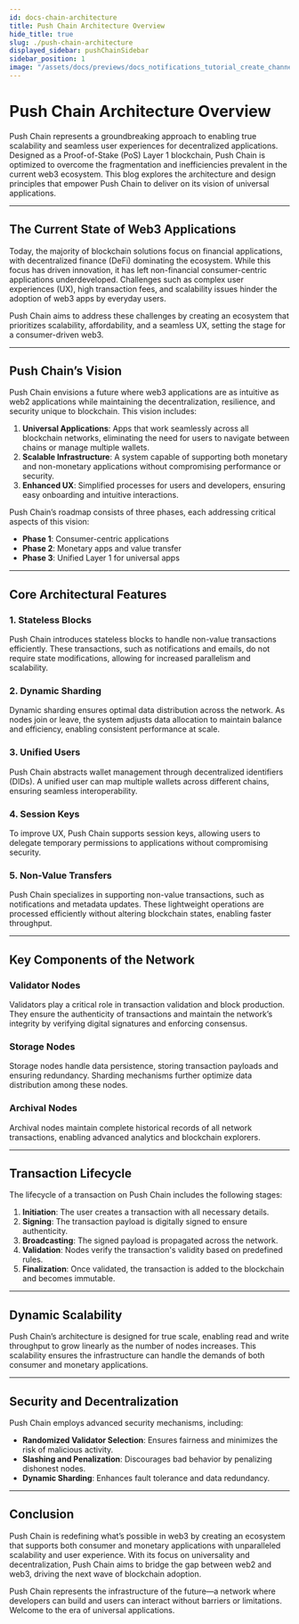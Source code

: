 ```yaml
---
id: docs-chain-architecture
title: Push Chain Architecture Overview
hide_title: true
slug: ./push-chain-architecture
displayed_sidebar: pushChainSidebar
sidebar_position: 1
image: "/assets/docs/previews/docs_notifications_tutorial_create_channel--creating_your_channel.png"
---
```


# Push Chain Architecture Overview

Push Chain represents a groundbreaking approach to enabling true scalability and seamless user experiences for decentralized applications. Designed as a Proof-of-Stake (PoS) Layer 1 blockchain, Push Chain is optimized to overcome the fragmentation and inefficiencies prevalent in the current web3 ecosystem. This blog explores the architecture and design principles that empower Push Chain to deliver on its vision of universal applications.

---

## **The Current State of Web3 Applications**

Today, the majority of blockchain solutions focus on financial applications, with decentralized finance (DeFi) dominating the ecosystem. While this focus has driven innovation, it has left non-financial consumer-centric applications underdeveloped. Challenges such as complex user experiences (UX), high transaction fees, and scalability issues hinder the adoption of web3 apps by everyday users.

Push Chain aims to address these challenges by creating an ecosystem that prioritizes scalability, affordability, and a seamless UX, setting the stage for a consumer-driven web3.

---

## **Push Chain’s Vision**

Push Chain envisions a future where web3 applications are as intuitive as web2 applications while maintaining the decentralization, resilience, and security unique to blockchain. This vision includes:

1. **Universal Applications**: Apps that work seamlessly across all blockchain networks, eliminating the need for users to navigate between chains or manage multiple wallets.
2. **Scalable Infrastructure**: A system capable of supporting both monetary and non-monetary applications without compromising performance or security.
3. **Enhanced UX**: Simplified processes for users and developers, ensuring easy onboarding and intuitive interactions.

Push Chain’s roadmap consists of three phases, each addressing critical aspects of this vision:
- **Phase 1**: Consumer-centric applications
- **Phase 2**: Monetary apps and value transfer
- **Phase 3**: Unified Layer 1 for universal apps

---

## **Core Architectural Features**

### **1. Stateless Blocks**
Push Chain introduces stateless blocks to handle non-value transactions efficiently. These transactions, such as notifications and emails, do not require state modifications, allowing for increased parallelism and scalability.

### **2. Dynamic Sharding**
Dynamic sharding ensures optimal data distribution across the network. As nodes join or leave, the system adjusts data allocation to maintain balance and efficiency, enabling consistent performance at scale.

### **3. Unified Users**
Push Chain abstracts wallet management through decentralized identifiers (DIDs). A unified user can map multiple wallets across different chains, ensuring seamless interoperability.

### **4. Session Keys**
To improve UX, Push Chain supports session keys, allowing users to delegate temporary permissions to applications without compromising security.

### **5. Non-Value Transfers**
Push Chain specializes in supporting non-value transactions, such as notifications and metadata updates. These lightweight operations are processed efficiently without altering blockchain states, enabling faster throughput.

---

## **Key Components of the Network**

### **Validator Nodes**
Validators play a critical role in transaction validation and block production. They ensure the authenticity of transactions and maintain the network’s integrity by verifying digital signatures and enforcing consensus.

### **Storage Nodes**
Storage nodes handle data persistence, storing transaction payloads and ensuring redundancy. Sharding mechanisms further optimize data distribution among these nodes.

### **Archival Nodes**
Archival nodes maintain complete historical records of all network transactions, enabling advanced analytics and blockchain explorers.

---

## **Transaction Lifecycle**

The lifecycle of a transaction on Push Chain includes the following stages:
1. **Initiation**: The user creates a transaction with all necessary details.
2. **Signing**: The transaction payload is digitally signed to ensure authenticity.
3. **Broadcasting**: The signed payload is propagated across the network.
4. **Validation**: Nodes verify the transaction's validity based on predefined rules.
5. **Finalization**: Once validated, the transaction is added to the blockchain and becomes immutable.

---

## **Dynamic Scalability**

Push Chain’s architecture is designed for true scale, enabling read and write throughput to grow linearly as the number of nodes increases. This scalability ensures the infrastructure can handle the demands of both consumer and monetary applications.

---

## **Security and Decentralization**

Push Chain employs advanced security mechanisms, including:
- **Randomized Validator Selection**: Ensures fairness and minimizes the risk of malicious activity.
- **Slashing and Penalization**: Discourages bad behavior by penalizing dishonest nodes.
- **Dynamic Sharding**: Enhances fault tolerance and data redundancy.

---

## **Conclusion**

Push Chain is redefining what’s possible in web3 by creating an ecosystem that supports both consumer and monetary applications with unparalleled scalability and user experience. With its focus on universality and decentralization, Push Chain aims to bridge the gap between web2 and web3, driving the next wave of blockchain adoption.

Push Chain represents the infrastructure of the future—a network where developers can build and users can interact without barriers or limitations. Welcome to the era of universal applications.

